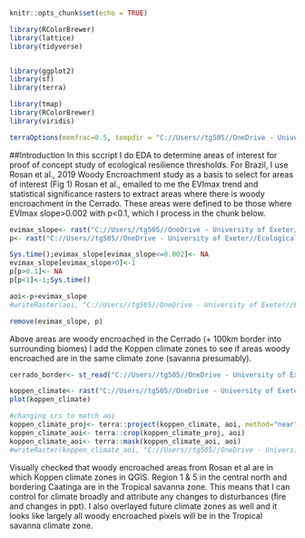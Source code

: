 
```r
knitr::opts_chunk$set(echo = TRUE)
```

```r
library(RColorBrewer)
library(lattice)
library(tidyverse)


library(ggplot2)
library(sf)
library(terra)

library(tmap)
library(RColorBrewer)
library(viridis)

terraOptions(memfrac=0.5, tempdir = "C://Users//tg505//OneDrive - University of Exeter//Ecological Resilience//Scratch", progress=10)
```


##Introduction
In this sccript I do EDA to determine areas of interest for proof of concept study of ecological resilience thresholds.
For Brazil, I use Rosan et al., 2019 Woody Encroachment study as a basis to select for areas of interest (Fig 1)
Rosan et al., emailed to me the EVImax trend and statistical significance rasters to extract areas where there is woody encroachment in the Cerrado. These areas were defined to be those where EVImax slope>0.002 with p<0.1, which I process in the chunk below.

```r
evimax_slope<- rast("C://Users//tg505//OneDrive - University of Exeter//Ecological Resilience//Data//Rosanetal2019_WoodyEncroachment//trendEVImax.tif")
p<- rast("C://Users//tg505//OneDrive - University of Exeter//Ecological Resilience//Data//Rosanetal2019_WoodyEncroachment//pvalueEVImax.tif")

Sys.time();evimax_slope[evimax_slope<=0.002]<- NA
evimax_slope[evimax_slope>0]<-1
p[p>0.1]<- NA
p[p<1]<-1;Sys.time()

aoi<-p+evimax_slope
#writeRaster(aoi, "C://Users//tg505//OneDrive - University of Exeter//Ecological #Resilience//Data//Rosanetal2019_WoodyEncroachment//woodyencroachment.tif",overwrite=T)

remove(evimax_slope, p)
```

Above areas are woody encroached in the Cerrado (+ 100km border into surrounding biomes)
I add the Koppen climate zones to see if areas woody encroached are in the same climate zone (savanna presumably).


```r
cerrado_border<- st_read("C://Users//tg505//OneDrive - University of Exeter//Ecological Resilience//Data//Admin//biome_border//biome_border.shp")

koppen_climate<- rast("C://Users//tg505//OneDrive - University of Exeter//DPhil//Paper2//Data//KoppenClimate//Beck_KG_V1_present_0p0083.tif")
plot(koppen_climate)

#changing crs to match aoi
koppen_climate_proj<- terra::project(koppen_climate, aoi, method="near")
koppen_climate_aoi<- terra::crop(koppen_climate_proj, aoi)
koppen_climate_aoi<- terra::mask(koppen_climate_aoi, aoi)
#writeRaster(koppen_climate_aoi, "C://Users//tg505//OneDrive - University of Exeter//Ecological Resilience//Scratch//woodyencroachment_koppen.tif",overwrite=T)
```

Visually checked that woody encroached areas from Rosan et al are in which Koppen climate zones in  QGIS. Region 1 & 5 in the central north and bordering Caatinga are in the Tropical savanna zone. This means that I can control for climate broadly and attribute any changes to disturbances (fire and changes in ppt). I also overlayed future climate zones as well and it looks like largely all woody encroached pixels will be in the Tropical savanna climate zone.



